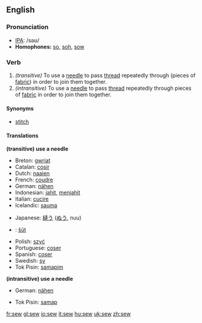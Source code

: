 ==English==

===Pronunciation===
*[[w:IPA|IPA]]: /səʊ/
*'''Homophones:''' [[so]], [[soh]], [[sow]]

===Verb===
{{irregverb|'''to sew'''|'''[[sews]]'''|'''[[sewed]]'''|'''[[sewn]] '''or''' [[sewed]]'''|'''[[sewing]]'''}}

#''(transitive)'' To use a [[needle]] to pass [[thread]] repeatedly through (pieces of [[fabric]]) in order to join them together.
#''(intransitive)'' To use a [[needle]] to pass [[thread]] repeatedly through pieces of [[fabric]] in order to join them together.

====Synonyms====
*[[stitch]]

====Translations====
'''(transitive) use a needle'''
{{top}}
*Breton: [[gwriat]]
*Catalan: [[cosir]]
*Dutch: [[naaien]]
*French: [[coudre]]
*German: [[nähen]]
*Indonesian: [[jahit]], [[jahit|menjahit]]
*Italian: [[cucire]]
*Icelandic: [[sauma]]
{{mid}}
*Japanese: [[縫う]] ([[ぬう]], nuu)
*{{lv}}: [[šūt]]
*Polish: [[szyć]]
*Portuguese: [[coser]]
*Spanish: [[coser]]
*Swedish: [[sy]]
*Tok Pisin: [[samapim]]
{{bottom}}

'''(intransitive) use a needle'''
{{top}}
*German: [[nähen]]
{{mid}}
*Tok Pisin: [[samap]]
{{bottom}}

[[fr:sew]]
[[gl:sew]]
[[io:sew]]
[[it:sew]]
[[hu:sew]]
[[uk:sew]]
[[zh:sew]]